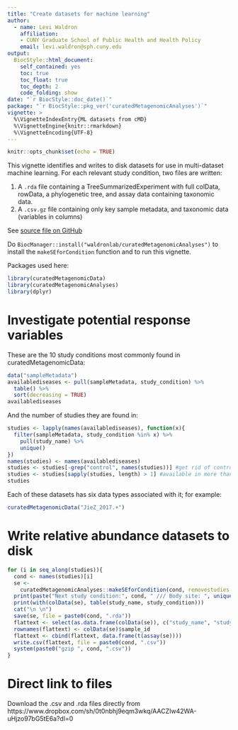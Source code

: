 ```yaml
---
title: "Create datasets for machine learning"
author: 
  - name: Levi Waldron
    affiliation:
    - CUNY Graduate School of Public Health and Health Policy
    email: levi.waldron@sph.cuny.edu
output: 
  BiocStyle::html_document:
    self_contained: yes
    toc: true
    toc_float: true
    toc_depth: 2
    code_folding: show
date: "`r BiocStyle::doc_date()`"
package: "`r BiocStyle::pkg_ver('curatedMetagenomicAnalyses')`"
vignette: >
  %\VignetteIndexEntry{ML datasets from cMD}
  %\VignetteEngine{knitr::rmarkdown}
  %\VignetteEncoding{UTF-8}  
---
```


```r
knitr::opts_chunk$set(echo = TRUE)
```

This vignette identifies and writes to disk datasets for use in multi-dataset machine learning. For each relevant study condition, two files are written:

1. A `.rda` file containing a TreeSummarizedExperiment with full colData, rowData, a phylogenetic tree, and assay data containing taxonomic data.
2. A `.csv.gz` file containing only key sample metadata, and taxonomic data (variables in columns)

See [source file on GitHub](https://github.com/waldronlab/curatedMetagenomicAnalyses/blob/main/vignettes/MLdatasets.Rmd)

Do `BiocManager::install("waldronlab/curatedMetagenomicAnalyses")` to install the
`makeSEforCondition` function and to run this vignette.

Packages used here:

```r
library(curatedMetagenomicData)
library(curatedMetagenomicAnalyses)
library(dplyr)
```

# Investigate potential response variables

These are the 10 study conditions most commonly found in curatedMetagenomicData:

```r
data("sampleMetadata")
availablediseases <- pull(sampleMetadata, study_condition) %>%
  table() %>%
  sort(decreasing = TRUE)
availablediseases
```

And the number of studies they are found in:
```r
studies <- lapply(names(availablediseases), function(x){
  filter(sampleMetadata, study_condition %in% x) %>%
    pull(study_name) %>%
    unique()
})
names(studies) <- names(availablediseases)
studies <- studies[-grep("control", names(studies))] #get rid of controls
studies <- studies[sapply(studies, length) > 1] #available in more than one study
studies
```

Each of these datasets has six data types associated with it; for example:
```r
curatedMetagenomicData("JieZ_2017.+")
```

# Write relative abundance datasets to disk

```r
for (i in seq_along(studies)){
  cond <- names(studies)[i]
  se <-
    curatedMetagenomicAnalyses::makeSEforCondition(cond, removestudies = "HMP_2019_ibdmdb", dataType = "relative_abundance")
  print(paste("Next study condition:", cond, " /// Body site: ", unique(colData(se)$body_site)))
  print(with(colData(se), table(study_name, study_condition)))
  cat("\n \n")
  save(se, file = paste0(cond, ".rda"))
  flattext <- select(as.data.frame(colData(se)), c("study_name", "study_condition", "subject_id"))
  rownames(flattext) <- colData(se)$sample_id
  flattext <- cbind(flattext, data.frame(t(assay(se))))
  write.csv(flattext, file = paste0(cond, ".csv"))
  system(paste0("gzip ", cond, ".csv"))
}
```

# Direct link to files

Download the .csv and .rda files directly from https://www.dropbox.com/sh/0t0nbhj9eqm3wkq/AACZIw42WA-uHjzo97bG5tE6a?dl=0
